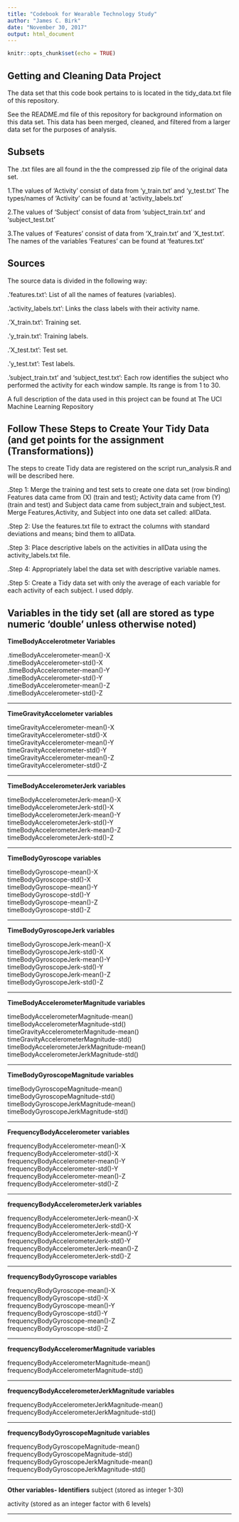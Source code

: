 ---
title: "Codebook for Wearable Technology Study"
author: "James C. Birk"
date: "November 30, 2017"
output: html_document
---

```{r setup, include=FALSE}
knitr::opts_chunk$set(echo = TRUE)
```

## Getting and Cleaning Data Project

The data set that this code book pertains to is located in the tidy_data.txt file of this repository.

See the README.md file of this repository for background information on this data set. This data has been merged, cleaned, and filtered from a larger data set for the purposes of analysis. 



## Subsets 
The .txt files are all found in the the compressed zip file of the original data set. 

1.The values of 'Activity' consist of data from 'y_train.txt' and 'y_test.txt' The types/names of 'Activity' can be found at 'activity_labels.txt'


2.The values of 'Subject' consist of data from 'subject_train.txt' and 'subject_test.txt'


3.The values of 'Features' consist of data from 'X_train.txt' and 'X_test.txt'. The names of the variables 'Features' can be found at 'features.txt'


## Sources
The source data is divided in the following way:

.'features.txt': List of all the names of features (variables).


.'activity_labels.txt': Links the class labels with their activity name.


.'X_train.txt': Training set.


.'y_train.txt': Training labels.


.'X_test.txt': Test set.


.'y_test.txt': Test labels.


.'subject_train.txt' and 'subject_test.txt': Each row identifies the subject who performed the activity for each window sample. Its range is from 1 to 30.


A full description of the data used in this project can be found at The UCI Machine Learning Repository


## Follow These Steps to Create Your Tidy Data (and get points for the assignment (Transformations))
The steps to create Tidy data are registered on the script run_analysis.R and will be described here.

.Step 1: Merge the training and test sets to create one data set (row binding)
Features data came from (X) (train and test); Activity data came from (Y) (train and test)
and Subject data came from subject_train and subject_test. Merge Features,Activity, and Subject into 
one data set called: allData.

.Step 2: Use the features.txt file to extract the columns with standard deviations and means; bind them to allData.

.Step 3: Place descriptive labels on the activities in allData using the activity_labels.txt file.

.Step 4: Appropriately label the data set with descriptive variable names. 

.Step 5: Create a Tidy data set with only the average of each variable for each activity of each subject. I used ddply.  


## Variables in the tidy set (all are stored as type numeric 'double' unless otherwise noted)
**TimeBodyAccelerotmeter Variables**

.timeBodyAccelerometer-mean()-X  
.timeBodyAccelerometer-std()-X  
.timeBodyAccelerometer-mean()-Y          
.timeBodyAccelerometer-std()-Y  
.timeBodyAccelerometer-mean()-Z                  
.timeBodyAccelerometer-std()-Z  

*********************************************************************************************************

**TimeGravityAccelometer variables**  

timeGravityAccelerometer-mean()-X             
timeGravityAccelerometer-std()-X  
timeGravityAccelerometer-mean()-Y             
timeGravityAccelerometer-std()-Y  
timeGravityAccelerometer-mean()-Z             
timeGravityAccelerometer-std()-Z  

*********************************************************************************************************

**TimeBodyAccelerometerJerk variables**

timeBodyAccelerometerJerk-mean()-X            
timeBodyAccelerometerJerk-std()-X  
timeBodyAccelerometerJerk-mean()-Y            
timeBodyAccelerometerJerk-std()-Y  
timeBodyAccelerometerJerk-mean()-Z            
timeBodyAccelerometerJerk-std()-Z  

*********************************************************************************************************
**TimeBodyGyroscope variables**

timeBodyGyroscope-mean()-X                    
timeBodyGyroscope-std()-X  
timeBodyGyroscope-mean()-Y                    
timeBodyGyroscope-std()-Y  
timeBodyGyroscope-mean()-Z                    
timeBodyGyroscope-std()-Z  

*********************************************************************************************************

**TimeBodyGyroscopeJerk variables**

timeBodyGyroscopeJerk-mean()-X                
timeBodyGyroscopeJerk-std()-X   
timeBodyGyroscopeJerk-mean()-Y    
timeBodyGyroscopeJerk-std()-Y  
timeBodyGyroscopeJerk-mean()-Z                 
timeBodyGyroscopeJerk-std()-Z  

*********************************************************************************************************

**TimeBodyAccelerometerMagnitude variables**

timeBodyAccelerometerMagnitude-mean()         
timeBodyAccelerometerMagnitude-std()  
timeGravityAccelerometerMagnitude-mean()        
timeGravityAccelerometerMagnitude-std()  
timeBodyAccelerometerJerkMagnitude-mean()     
timeBodyAccelerometerJerkMagnitude-std()  

*********************************************************************************************************

**TimeBodyGyroscopeMagnitude variables**

timeBodyGyroscopeMagnitude-mean()             
timeBodyGyroscopeMagnitude-std()  
timeBodyGyroscopeJerkMagnitude-mean()         
timeBodyGyroscopeJerkMagnitude-std()  

*********************************************************************************************************

**FrequencyBodyAccelerometer variables**

frequencyBodyAccelerometer-mean()-X           
frequencyBodyAccelerometer-std()-X  
frequencyBodyAccelerometer-mean()-Y    
frequencyBodyAccelerometer-std()-Y  
frequencyBodyAccelerometer-mean()-Z  
frequencyBodyAccelerometer-std()-Z  

*********************************************************************************************************

**frequencyBodyAccelerometerJerk variables**

frequencyBodyAccelerometerJerk-mean()-X       
frequencyBodyAccelerometerJerk-std()-X  
frequencyBodyAccelerometerJerk-mean()-Y  
frequencyBodyAccelerometerJerk-std()-Y  
frequencyBodyAccelerometerJerk-mean()-Z  
frequencyBodyAccelerometerJerk-std()-Z  

*********************************************************************************************************

**frequencyBodyGyroscope variables**

frequencyBodyGyroscope-mean()-X               
frequencyBodyGyroscope-std()-X  
frequencyBodyGyroscope-mean()-Y  
frequencyBodyGyroscope-std()-Y  
frequencyBodyGyroscope-mean()-Z                
frequencyBodyGyroscope-std()-Z  

*********************************************************************************************************

**frequencyBodyAcceleromerMagnitude variables**

frequencyBodyAccelerometerMagnitude-mean()    
frequencyBodyAccelerometerMagnitude-std()  

*********************************************************************************************************

**frequencyBodyAccelerometerJerkMagnitude variables**

frequencyBodyAccelerometerJerkMagnitude-mean()  
frequencyBodyAccelerometerJerkMagnitude-std()  

*********************************************************************************************************

**frequencyBodyGyroscopeMagnitude variables**  

frequencyBodyGyroscopeMagnitude-mean()        
frequencyBodyGyroscopeMagnitude-std()  
frequencyBodyGyroscopeJerkMagnitude-mean()    
frequencyBodyGyroscopeJerkMagnitude-std()  

*********************************************************************************************************

**Other variables- Identifiers**
subject (stored as integer 1-30)

activity (stored as an integer factor with 6 levels)

*********************************************************************************************************
















